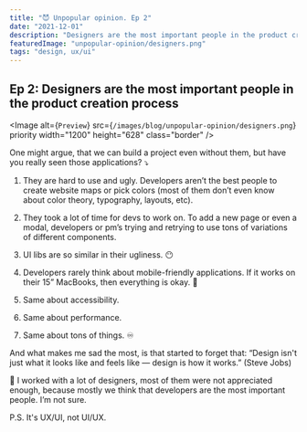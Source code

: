 ```yaml
---
title: "😈 Unpopular opinion. Ep 2"
date: "2021-12-01"
description: "Designers are the most important people in the product creation process"
featuredImage: "unpopular-opinion/designers.png"
tags: "design, ux/ui"
---
```


## Ep 2: Designers are the most important people in the product creation process

<Image
  alt={`Preview`}
  src={`/images/blog/unpopular-opinion/designers.png`}
  priority
  width="1200"
  height="628"
  class="border"
/>

One might argue, that we can build a project even without them, but have you really seen those applications? ⤵️

1. They are hard to use and ugly. Developers aren’t the best people to create website maps or pick colors (most of them don’t even know about color theory, typography, layouts, etc).

2. They took a lot of time for devs to work on. To add a new page or even a modal, developers or pm’s trying and retrying to use tons of variations of different components.

3. UI libs are so similar in their ugliness. 😶

4. Developers rarely think about mobile-friendly applications. If it works on their 15” MacBooks, then everything is okay. 🤢

5. Same about accessibility.

6. Same about performance.

7. Same about tons of things. ♾

And what makes me sad the most, is that started to forget that: “Design isn't just what it looks like and feels like — design is how it works.” (Steve Jobs)

🤔 I worked with a lot of designers, most of them were not appreciated enough, because mostly we think that developers are the most important people. I’m not sure.

P.S. It's UX/UI, not UI/UX.
